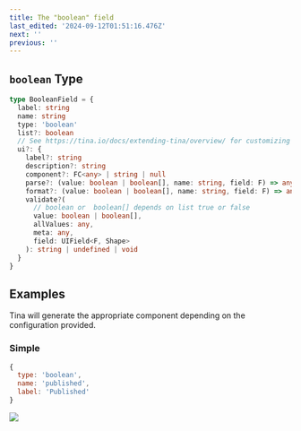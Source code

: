 ```yaml
---
title: The "boolean" field
last_edited: '2024-09-12T01:51:16.476Z'
next: ''
previous: ''
---
```


## `boolean` Type

```ts
type BooleanField = {
  label: string
  name: string
  type: 'boolean'
  list?: boolean
  // See https://tina.io/docs/extending-tina/overview/ for customizing the UI
  ui?: {
    label?: string
    description?: string
    component?: FC<any> | string | null
    parse?: (value: boolean | boolean[], name: string, field: F) => any
    format?: (value: boolean | boolean[], name: string, field: F) => any
    validate?(
      // boolean or  boolean[] depends on list true or false
      value: boolean | boolean[],
      allValues: any,
      meta: any,
      field: UIField<F, Shape>
    ): string | undefined | void
  }
}
```

## Examples

Tina will generate the appropriate component depending on the configuration provided.

### Simple

```javascript
{
  type: 'boolean',
  name: 'published',
  label: 'Published'
}
```

![](/img/docs/reference/boolean.png)

